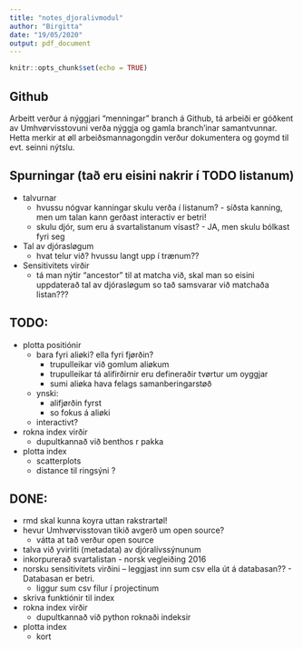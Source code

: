```yaml
---
title: "notes_djoralivmodul"
author: "Birgitta"
date: "19/05/2020"
output: pdf_document
---
```


```r
knitr::opts_chunk$set(echo = TRUE)
```

## Github

Arbeitt verður á nýggjari "menningar" branch á Github, tá arbeiði er góðkent av Umhvørvisstovuni verða nýggja og gamla branch'inar samantvunnar. Hetta merkir at øll arbeiðsmannagongdin verður dokumentera og goymd til evt. seinni nýtslu.

## Spurningar (tað eru eisini nakrir í TODO listanum)

+ talvurnar
  - hvussu nógvar kanningar skulu verða í listanum? - síðsta kanning, men um talan kann gerðast interactiv er betri!
  - skulu djór, sum eru á svartalistanum vísast? - JA, men skulu bólkast fyri seg

+ Tal av djórasløgum
  - hvat telur við? hvussu langt upp í trænum??

+ Sensitivitets virðir
  - tá man nýtir "ancestor" til at matcha við, skal man so eisini uppdaterað tal av djórasløgum so tað samsvarar við matchaða listan???

## TODO:

+ plotta positiónir
  - bara fyri aliøki? ella fyri fjørðin?
      + trupulleikar við gomlum aliøkum
      + trupulleikar tá alifirðirnir eru defineraðir tvørtur um oyggjar
      + sumi aliøka hava felags samanberingarstøð
      
  - ynski:
      + alifjørðin fyrst
      + so fokus á  aliøki
    
  - interactivt?

+ rokna index virðir
  - dupultkannað við benthos r pakka
  
+ plotta index
  - scatterplots
  - distance til ringsýni ?


## DONE:
+ rmd skal kunna koyra uttan rakstrartøl!
+ hevur Umhvørvisstovan tikið avgerð um open source?
    - vátta at tað verður open source
+ talva við yvirliti (metadata) av djóralívssýnunum
+ inkorpurerað svartalistan - norsk vegleiðing 2016
+ norsku sensitivitets virðini -- leggjast inn sum csv ella út á databasan?? - Databasan er betri.
    - liggur sum csv fílur í projectinum
+ skriva funktiónir til index
+ rokna index virðir
  - dupultkannað við python roknaði indeksir
+ plotta index
  - kort